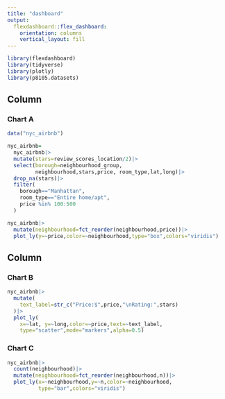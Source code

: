 ```yaml
---
title: "dashboard"
output: 
  flexdashboard::flex_dashboard:
    orientation: columns
    vertical_layout: fill
---
```


```r
library(flexdashboard)
library(tidyverse)
library(plotly)
library(p8105.datasets)
```

Column {data-width=650}
-----------------------------------------------------------------------

### Chart A

```r
data("nyc_airbnb")
```
```r
nyc_airbnb=
  nyc_airbnb|>
  mutate(stars=review_scores_location/2)|>
  select(borough=neighbourhood_group,
         neighbourhood,stars,price, room_type,lat,long)|>
  drop_na(stars)|>
  filter(
    borough=="Manhattan",
    room_type=="Entire home/apt",
    price %in% 100:500
  )
```
```r
nyc_airbnb|>
  mutate(neighbourhood=fct_reorder(neighbourhood,price))|>
  plot_ly(y=~price,color=~neighbourhood,type="box",colors="viridis")
```

Column {data-width=350}
-----------------------------------------------------------------------

### Chart B



```r
nyc_airbnb|>
  mutate(
    text_label=str_c("Price:$",price,"\nRating:",stars)
  )|>
  plot_ly(
    x=~lat, y=~long,color=~price,text=~text_label,
    type="scatter",mode="markers",alpha=0.5)
```

### Chart C

```r
nyc_airbnb|>
  count(neighbourhood)|>
  mutate(neighbourhood=fct_reorder(neighbourhood,n))|>
  plot_ly(x=~neighbourhood,y=~n,color=~neighbourhood, 
          type="bar",colors="viridis")
```

